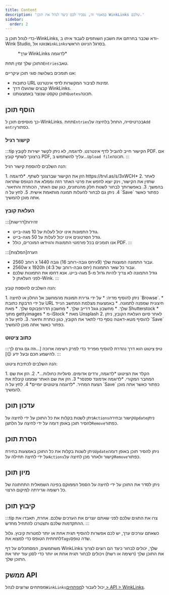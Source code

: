 ```yaml
---
title: Content
description: 'במאמר זה, נסביר לכם כיצד לנהל את תוכן WinkLinks שלכם.'
sidebar:
  order: 2
---
```


כדי לנהל תוכן ב-WinkLinks, ודא שכבר בחרתם את חשבון השותפים לעבוד איתו ב-Wink Studio, נווטו אל`WinkLinks`בסרגל הניווט הראשי.

<figure>
  <CloudinaryImage width="350" height="561" resize="scale" quality="best" alt="ערך WinkLinks" src="academy/winklinks-entry" errorImage="noimage_opaque_nyrtl0.png" />

  <figcaption>*ערך WinkLinks לדוגמה*</figcaption>
</figure>


התוכן שלך זמין תחת`Entries`טאב.

אנו תומכים בשלושה סוגי תוכן עיקריים:

* כתובות URL זמינות לציבור המקשרות לדפי אינטרנט.
* קבצים שהועלו דרך WinkLinks.
* תוכן טקסט שנוצר באמצעותנו`Quotes`תכונה.

## הוסף תוכן

כך מוסיפים תוכן ל-WinkLinks. תחת`Entries`בכרטיסייה, התחל בלחיצה על`Add entry`כפתור.

### קישור רגיל

:::tip
הקישור חייב להוביל לדף אינטרנט. לדוגמה, לא ניתן לקשר ישירות לקובץ PDF. אם ברצונך לשתף קובץ PDF, עליך להשתמש ב...`Upload file`תכונה.
:::

הנה השלבים להוספת קישור רגיל:

<Steps>
  1. הזן את הקישור שברצונך לשתף. *לדוגמה https://trvl.as/s/3xWCH*
  2. לאחר שתזין את הקישור, וינק יוצא לחפש את פרטי האתר הזה וממלא את הטופס שתראה בהמשך.
  3. באפשרותך לבחור לשנות חלק מהנתונים, כגון שם האתר, הכותרת והתיאור.
  4. ניתן גם לבחור להעלות תמונה מותאמת אישית.
  5. לחץ על ה `Save` כפתור כאשר אתה מוכן להמשיך.
</Steps>


### העלאת קובץ

:::זהירות\[דרישות]

* גודל התמונות אינו יכול לעלות על 10 מגה-בייט.
* גודל הסרטונים אינו יכול לעלות על 50 מגה-בייט.
* אנו תומכים בכל פורמטי התמונות והווידאו המוכרים, כולל PDF.
  :::

:::הערה\[המלצות]

* ‎2560 רוחב x 1440 גובה (יחס גובה-רוחב 16x9) עבור התמונה המוצגת שלך.
* ‎2560w x 1920h (יחס גובה-רוחב של 4:3) עבור כל שאר התמונות.
* גודל התמונה לא צריך להיות גדול מ-5 מגה-בייט. אנא דחסו את התמונות שלכם לפני העלאתן ל-Wink.
  :::

הנה השלבים להוספת קובץ:

<Steps>
  1. ניתן להוסיף מדיה:
     * על ידי גרירת תמונות מהמחשב אל החלון או לחיצה `Browse`.
     * על ידי הדבקת כתובת URL חיצונית שמפנה לתמונה.
     * באמצעות מצלמת המחשב הנייד שלך.
     * מחשבון גוגל דרייב שלך.
     * מחשבון הדרופבוקס שלך.
     * מאת Shutterstock
     * מתוך gettyimages
     * מ-iStock
     * מאת Unsplash
  2. לאחר סיום העלאת הקובץ, ניתן להוסיף מטא-דאטה נוסף כדי לתאר את הקובץ, כגון כותרת ותיאור.
  3. לחץ על ה `Save` כפתור כאשר אתה מוכן להמשיך.
</Steps>


### כתוב ציטוט

:::טיפ
ציטוט הוא דרך נהדרת להוסיף מפריד כדי לפרק רשימה ארוכה \[...וזה גם גורם לך להישמע חכם ובעל ידע 😉].
:::

הנה השלבים לכתיבת ציטוט:

<Steps>
  1. הקלד את הציטוט *לדוגמה, ורדים אדומים. סיגליות כחולות...*.
  2. הזן את שם המחבר המקורי. *לדוגמה אדמונד ספנסר*
  3. הזן את שם האתר שממנו קיבלת את הצעת המחיר. *לדוגמה ציטוטים יומיים*
  4. לחץ על ה `Save` כפתור כאשר אתה מוכן להמשיך.
</Steps>


## עדכון תוכן

ניתן לשנות בקלות את כל התוכן על ידי לחיצה על`Actions`קישור ובחירה`Update`ניתן להסיר תוכן באופן דומה על ידי לחיצה על הלחצן`Remove`כפתור.

## הסרת תוכן

ניתן לשנות בקלות את כל התוכן באמצעות בחירת`Update`ניתן להסיר תוכן באופן דומה על ידי לחיצה תחילה על`Actions`קישור ולאחר מכן לחיצה על`Remove`כפתור.

## מיון תוכן

ניתן לסדר את התוכן על ידי לחיצה על הסמל הממוקם בפינה השמאלית התחתונה של כל רשומה וגרירתה למיקום הרצוי.

## קיבוץ תוכן

:::tip
צרו את התגים שלכם לפני שאתם יוצרים את הערכים שלכם. אחרת, תאבדו את ההתקדמות שלכם ותצטרכו להתחיל מחדש.
:::

כשאתם עורכים ערך, יש לכם אפשרות להוסיף תגית אחת או יותר למטרות קיבוץ. גלול לתחתית הטופס כדי למצוא את`Tags`שדה טופס.

משתמשים, המסתכלים על דף WinkLinks שלך, יכולים לבחור כיצד הם רוצים לצרוך את התוכן שלך (רשימה או רשת) ויכולים לבחור תגית אחת או יותר כדי לסנן עוד יותר את התוכן שלך.

## ממשק API

מפתחים שרוצים לנהל`WinkLinks`יכול לעבור ל[מפתחים > API > WinkLinks](/developers/apis/#winklinks-api).


